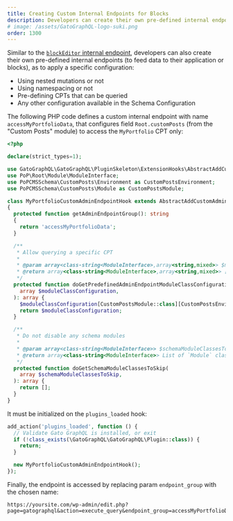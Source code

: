 ```yaml
---
title: Creating Custom Internal Endpoints for Blocks
description: Developers can create their own pre-defined internal endpoints (to feed data to their application or blocks), as to apply a specific configuration.
# image: /assets/GatoGraphQL-logo-suki.png
order: 1300
---
```


Similar to the [`blockEditor` internal endpoint](/guides/special-features/internal-endpoint-for-blocks), developers can also create their own pre-defined internal endpoints (to feed data to their application or blocks), as to apply a specific configuration:

- Using nested mutations or not
- Using namespacing or not
- Pre-defining CPTs that can be queried
- Any other configuration available in the Schema Configuration

The following PHP code defines a custom internal endpoint with name `accessMyPortfolioData`, that configures field `Root.customPosts` (from the "Custom Posts" module) to access the `MyPortfolio` CPT only:

```php
<?php

declare(strict_types=1);

use GatoGraphQL\GatoGraphQL\PluginSkeleton\ExtensionHooks\AbstractAddCustomAdminEndpointHook;
use PoP\Root\Module\ModuleInterface;
use PoPCMSSchema\CustomPosts\Environment as CustomPostsEnvironment;
use PoPCMSSchema\CustomPosts\Module as CustomPostsModule;

class MyPortfolioCustomAdminEndpointHook extends AbstractAddCustomAdminEndpointHook
{
  protected function getAdminEndpointGroup(): string
  {
    return 'accessMyPortfolioData';
  }

  /**
   * Allow querying a specific CPT
   *
   * @param array<class-string<ModuleInterface>,array<string,mixed>> $moduleClassConfiguration [key]: Module class, [value]: Configuration
   * @return array<class-string<ModuleInterface>,array<string,mixed>> [key]: Module class, [value]: Configuration
   */
  protected function doGetPredefinedAdminEndpointModuleClassConfiguration(
    array $moduleClassConfiguration,
  ): array {
    $moduleClassConfiguration[CustomPostsModule::class][CustomPostsEnvironment::QUERYABLE_CUSTOMPOST_TYPES] = ['MyPortfolio'];
    return $moduleClassConfiguration;
  }

  /**
   * Do not disable any schema modules
   *
   * @param array<class-string<ModuleInterface>> $schemaModuleClassesToSkip List of `Module` class which must not initialize their Schema services
   * @return array<class-string<ModuleInterface>> List of `Module` class which must not initialize their Schema services
   */
  protected function doGetSchemaModuleClassesToSkip(
    array $schemaModuleClassesToSkip,
  ): array {
    return [];
  }
}
```

It must be initialized on the `plugins_loaded` hook:

```php
add_action('plugins_loaded', function () {
  // Validate Gato GraphQL is installed, or exit
  if (!class_exists(\GatoGraphQL\GatoGraphQL\Plugin::class)) {
    return;
  }

  new MyPortfolioCustomAdminEndpointHook();
});
```

Finally, the endpoint is accessed by replacing param `endpoint_group` with the chosen name:

```apacheconf
https://yoursite.com/wp-admin/edit.php?page=gatographql&action=execute_query&endpoint_group=accessMyPortfolioData
```
